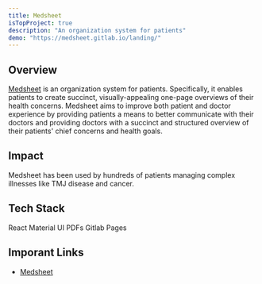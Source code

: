 ```yaml
---
title: Medsheet
isTopProject: true
description: "An organization system for patients"
demo: "https://medsheet.gitlab.io/landing/"
---
```


## Overview

[Medsheet](https://medsheet.gitlab.io/landing/) is an organization system for
patients. Specifically, it enables patients to create succinct,
visually-appealing one-page overviews of their health concerns. Medsheet aims 
to improve both patient and doctor experience by providing patients a means
to better communicate with their doctors and providing doctors with a succinct
and structured overview of their patients' chief concerns and health goals.

## Impact

Medsheet has been used by hundreds of patients managing complex illnesses 
like TMJ disease and cancer.

## Tech Stack

<div className="flex flex-wrap gap-2 my-2">
  <Chip>React</Chip>
  <Chip>Material UI</Chip>
  <Chip>PDFs</Chip>
  <Chip>Gitlab Pages</Chip>
</div>

## Imporant Links

* [Medsheet](https://medsheet.gitlab.io/landing/)
